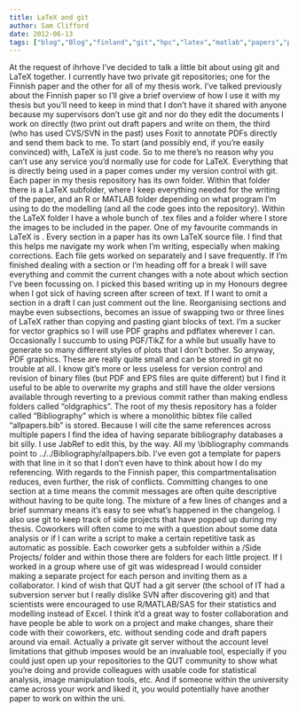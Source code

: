 ```yaml
---
title: LaTeX and git
author: Sam Clifford
date: 2012-06-13
tags: ["blog","Blog","finland","git","hpc","latex","matlab","papers","programming","publishing","qut","R","sas","science","statistics"]
---
```


At the request of ihrhove I've decided to talk a little bit about using git and LaTeX together. I currently have two private git repositories; one for the Finnish paper and the other for all of my thesis work. I've talked previously about the Finnish paper so I'll give a brief overview of how I use it with my thesis but you'll need to keep in mind that I don't have it shared with anyone because my supervisors don't use git and nor do they edit the documents I work on directly (two print out draft papers and write on them, the third (who has used CVS/SVN in the past) uses Foxit to annotate PDFs directly and send them back to me. To start (and possibly end, if you're easily convinced) with, LaTeX is just code. So to me there's no reason why you can't use any service you'd normally use for code for LaTeX. Everything that is directly being used in a paper comes under my version control with git. Each paper in my thesis repository has its own folder. Within that folder there is a LaTeX subfolder, where I keep everything needed for the writing of the paper, and an R or MATLAB folder depending on what program I'm using to do the modelling (and all the code goes into the repository). Within the LaTeX folder I have a whole bunch of .tex files and a folder where I store the images to be included in the paper. One of my favourite commands in LaTeX is \input. Every section in a paper has its own LaTeX source file. I find that this helps me navigate my work when I'm writing, especially when making corrections. Each file gets worked on separately and I save frequently. If I'm finished dealing with a section or I'm heading off for a break I will save everything and commit the current changes with a note about which section I've been focussing on. I picked this \input based writing up in my Honours degree when I got sick of having screen after screen of text. If I want to omit a section in a draft I can just comment out the \input line. Reorganising sections and maybe even subsections, becomes an issue of swapping two or three lines of LaTeX rather than copying and pasting giant blocks of text. I'm a sucker for vector graphics so I will use PDF graphs and pdflatex wherever I can. Occasionally I succumb to using PGF/TikZ for a while but usually have to generate so many different styles of plots that I don't bother. So anyway, PDF graphics. These are really quite small and can be stored in git no trouble at all. I know git's more or less useless for version control and revision of binary files (but PDF and EPS files are quite different) but I find it useful to be able to overwrite my graphs and still have the older versions available through reverting to a previous commit rather than making endless folders called "oldgraphics". The root of my thesis repository has a folder called "Bibliography" which is where a monolithic bibtex file called "allpapers.bib" is stored. Because I will cite the same references across multiple papers I find the idea of having separate bibliography databases a bit silly. I use JabRef to edit this, by the way. All my \bibliography commands point to ../../Bibliography/allpapers.bib. I've even got a template for papers with that line in it so that I don't even have to think about how I do my referencing. With regards to the Finnish paper, this compartmentalisation reduces, even further, the risk of conflicts. Committing changes to one section at a time means the commit messages are often quite descriptive without having to be quite long. The mixture of a few lines of changes and a brief summary means it's easy to see what's happened in the changelog. I also use git to keep track of side projects that have popped up during my thesis. Coworkers will often come to me with a question about some data analysis or if I can write a script to make a certain repetitive task as automatic as possible. Each coworker gets a subfolder within a /Side Projects/ folder and within those there are folders for each little project. If I worked in a group where use of git was widespread I would consider making a separate project for each person and inviting them as a collaborator. I kind of wish that QUT had a git server (the school of IT had a subversion server but I really dislike SVN after discovering git) and that scientists were encouraged to use R/MATLAB/SAS for their statistics and modelling instead of Excel. I think it'd a great way to foster collaboration and have people be able to work on a project and make changes, share their code with their coworkers, etc. without sending code and draft papers around via email. Actually a private git server without the account level limitations that github imposes would be an invaluable tool, especially if you could just open up your repositories to the QUT community to show what you're doing and provide colleagues with usable code for statistical analysis, image manipulation tools, etc. And if someone within the university came across your work and liked it, you would potentially have another paper to work on within the uni.